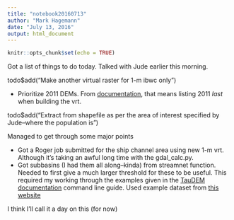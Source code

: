```yaml
---
title: "notebook20160713"
author: "Mark Hagemann"
date: "July 13, 2016"
output: html_document
---
```


```r
knitr::opts_chunk$set(echo = TRUE)
```

Got a list of things to do today. Talked with Jude earlier this morning.

todo$add("Make another virtual raster for 1-m ibwc only")

- Prioritize 2011 DEMs. From [documentation](http://www.gdal.org/gdalbuildvrt.html), that means listing 2011 *last* when building the vrt.

todo$add("Extract from shapefile as per the area of interest specified by Jude--where the population is")

Managed to get through some major points

- Got a Roger job submitted for the ship channel area using new 1-m vrt. Although it's taking an awful long time with the gdal_calc.py.
- Got subbasins (I had them all along--kinda) from streamnet function. Needed to first give a much larger threshold for these to be useful. This required my working through the examples given in the [TauDEM documentation](http://hydrology.usu.edu/taudem/taudem5/TauDEM53CommandLineGuide.pdf) command line guide. Used example dataset from [this website](http://hydrology.usu.edu/taudem/taudem5/documentation.html)

I think I'll call it a day on this (for now)